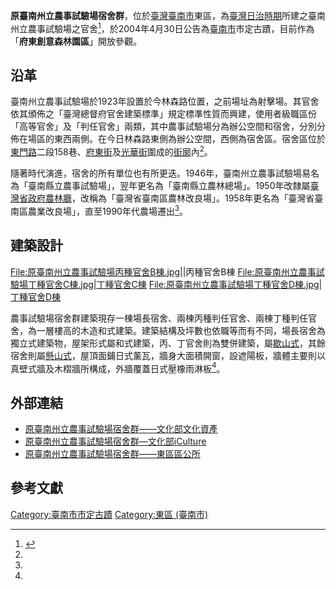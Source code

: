 {{tw monument
|name=原臺南州立農事試驗場宿舍群
|formername=
|image=原臺南州立農事試驗場場長宿舍.jpg
|imagename=場長宿舍
{{Infobox mapframe|tyep=shape|zoom=15|frame-width=280}}
|othername=府東創意森林園區
|formalname=
|level=直轄市定古蹟
|class=其他設施 
|time={{flagicon|Empire of Japan}} 約日本大正十二年（1923年）
|location={{TWN}}臺南市東區龍山-{里}-府東街21巷2、14、16、18、20、23、25號；<br/>東門路二段158巷66、68、76、78號
|open=全天開放
|cost=
|website=
|reg_url =https://nchdb.boch.gov.tw/assets/overview/monument/20040430000002
}}
'''原臺南州立農事試驗場宿舍群'''，位於[[臺灣|臺灣]][[臺南市|臺南市]]東區，為[[臺灣日治時期|臺灣日治時期]]所建之臺南州立農事試驗場之官舍<ref name="府城消遙遊網站">{{cite web |url= http://map.tncg.gov.tw/sceniccommerce.aspx?id=17 |title= 原台南州立農事試驗場宿舍群 |accessdate= 2010-02-12 |work= 臺南市政府 府城消遙遊網站 |publisher= 臺南市政府 |language= zh }}{{dead link|date=2017年12月 |bot=InternetArchiveBot |fix-attempted=yes }}</ref>，於2004年4月30日公告為[[臺南市|臺南市]]市定古蹟{{r|文}}，目前作為「'''府東創意森林園區'''」開放參觀。

==沿革==
臺南州立農事試驗場於1923年設置於今林森路位置，之前場址為射擊場{{r|文}}。其官舍依其頒佈之「臺灣總督府官舍建築標準」規定標準性質而興建，使用者級職區份「高等官舍」及「判任官舍」兩類，其中農事試驗場分為辦公空間和宿舍，分別分佈在場區的東西兩側。在今日林森路東側為辦公空間，西側為宿舍區。宿舍區位於[[東門路_(臺南市)|東門路]]二段158巷、[[府東街|府東街]]及[[光華街|光華街]]圍成的[[街廓|街廓]]內<ref name="府城消遙遊網站"/>。

隨著時代演進，宿舍的所有單位也有所更迭。1946年，臺南州立農事試驗場易名為「臺南縣立農事試驗場」，翌年更名為「臺南縣立農林總場」。1950年改隸屬[[臺灣省政府農林廳|臺灣省政府農林廳]]，改稱為「臺灣省臺南區農林改良場」。1958年更名為「臺灣省臺南區農業改良場」，直至1990年代農場遷出<ref name="府城消遙遊網站"/>。

==建築設計==
<gallery mode="packed" heights="180">
File:原臺南州立農事試驗場丙種官舍B棟.jpg||丙種官舍B棟
File:原臺南州立農事試驗場丁種官舍C棟.jpg|丁種官舍C棟
File:原臺南州立農事試驗場丁種官舍D棟.jpg|丁種官舍D棟
</gallery>
農事試驗場宿舍群建築現存一棟場長宿舍、兩棟丙種判任官舍、兩棟丁種判任官舍，為一層樓高的木造和式建築。建築結構及坪數也依職等而有不同，場長宿舍為獨立式建築物，屋架形式屬和式建築，丙、丁官舍則為雙併建築，屬[[歇山式|歇山式]]，其餘宿舍則屬[[懸山式|懸山式]]，屋頂面鋪日式薰瓦，牆身大面積開窗，設遮陽板，牆體主要則以真壁式牆及木槢牆所構成，外牆覆蓋日式壓橡雨淋板<ref name="府城消遙遊網站"/>。

==外部連結==
*[https://nchdb.boch.gov.tw/assets/advanceSearch/monument/20040430000002 原臺南州立農事試驗場宿舍群——文化部文化資產] {{Wayback|url=https://nchdb.boch.gov.tw/assets/advanceSearch/monument/20040430000002 |date=20200717082927 }}
*[https://cloud.culture.tw/frontsite/inquiry/emapInquiryAction.do?method=showEmapDetail&indexId=45145 原臺南州立農事試驗場宿舍群—文化部iCulture] {{Wayback|url=https://cloud.culture.tw/frontsite/inquiry/emapInquiryAction.do?method=showEmapDetail&indexId=45145 |date=20211227100723 }}
*[https://www.tneast.gov.tw/News_Photo_Content.aspx?n=21135&s=7656015 原臺南州立農事試驗場宿舍群——東區區公所] {{Wayback|url=https://www.tneast.gov.tw/News_Photo_Content.aspx?n=21135&s=7656015 |date=20211227100722 }}

==參考文獻==
{{reflist|refs=
<ref name="文">{{cite web |url=https://nchdb.boch.gov.tw/assets/advanceSearch/monument/20040430000002 |title=原臺南州立農事試驗場宿舍群 |publisher=文化部文化資產局 |accessdate= |archive-date=2020-07-17 |archive-url=https://web.archive.org/web/20200717082927/https://nchdb.boch.gov.tw/assets/advanceSearch/monument/20040430000002 |dead-url=no }}</ref>
}}


{{臺南市古蹟}}
{{台灣直轄市定古蹟}}
[[Category:臺南市市定古蹟|Category:臺南市市定古蹟]]
[[Category:東區_(臺南市)|Category:東區 (臺南市)]]